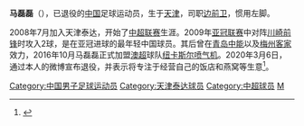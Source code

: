 {{expand|time=2013-04-02T02:39:42+00:00}}
{{noteta|G1=足球}}{{infobox Football biography
| playername = 马磊磊
| fullname =  马磊磊
| image = 
| dateofbirth = {{birth date and age|1987|3|22}}
| cityofbirth = [[天津|天津]] 
| countryofbirth = [[中国|中国]]
| height = 1.80 [[metre|m]]
| position = [[中场|中场]]
| currentclub = [[青岛中能|青岛中能]]
| clubnumber = 
| youthyears =  2002-2008
| youthclubs = [[天津火车头|天津火车头]]
| years = 2008-2012<br>2013-2014<br>2014<br>2016年8月-2016年10月<br>2016年10月-2017年底
| clubs = [[天津泰达|天津泰达]]<br>[[青岛中能|青岛中能]]<br>[[梅州客家|梅州客家]]<br>[[科瓦彼达迪足球俱乐部|科瓦彼达迪]]<br>[[纽卡斯尔喷气机|纽卡斯尔喷气机]]
| caps(goals) = 37 (2)<br>{{0}}4 (0)<br>{{0}}9 (1)<br><br>15 (1)
| nationalyears = 
| nationalteam = 
| nationalcaps(goals) =  
| pcupdate = 2020年7月12日
| ntupdate = 
}}

'''马磊磊'''（{{bd|1987年|3月22日||}}），已退役的[[中国|中国]]足球运动员，生于[[天津|天津]]，司职[[边前卫|边前卫]]，惯用左脚。

2008年7月加入天津泰达，开始了[[中超联赛|中超联赛]]生涯。2009年[[亚冠联赛|亚冠联赛]]中对阵[[川崎前锋|川崎前锋]]时攻入2球，是在亚冠进球的最年轻中国球员。其后曾在[[青岛中能|青岛中能]]以及[[梅州客家|梅州客家]]效力，2016年10月马磊磊正式加盟[[澳超|澳超]]球队[[纽卡斯尔喷气机|纽卡斯尔喷气机]]。2020年3月6日，通过本人的微博宣布退役，并表示将专注于经营自己的饭店和燕窝等生意<ref>{{cite web |author1=刘欣 |title=《马磊磊：退役因心累 说我不自律和耍大牌是胡扯》 |url=http://sports.enorth.com.cn/system/2020/03/20/038094251.shtml |website=北方网 |accessdate=2020-03-20}}</ref>。

{{2008年中超分类名单天津}}
{{2009年中超分类名单天津}}
{{2010年中超分类名单天津}}
{{2011年中超分类名单天津}}
{{2012年中超分类名单天津}}
{{2013年中超分类名单青岛}}
{{2014年中乙分类名单梅州客家}}
{{2016紐卡素噴射機}}

{{DEFAULTSORT:M马磊磊}}
[[Category:中国男子足球运动员|Category:中国男子足球运动员]]
[[Category:天津泰达球员|Category:天津泰达球员]]
[[Category:中超球员|Category:中超球员]]
[[Category:天津人|M]]